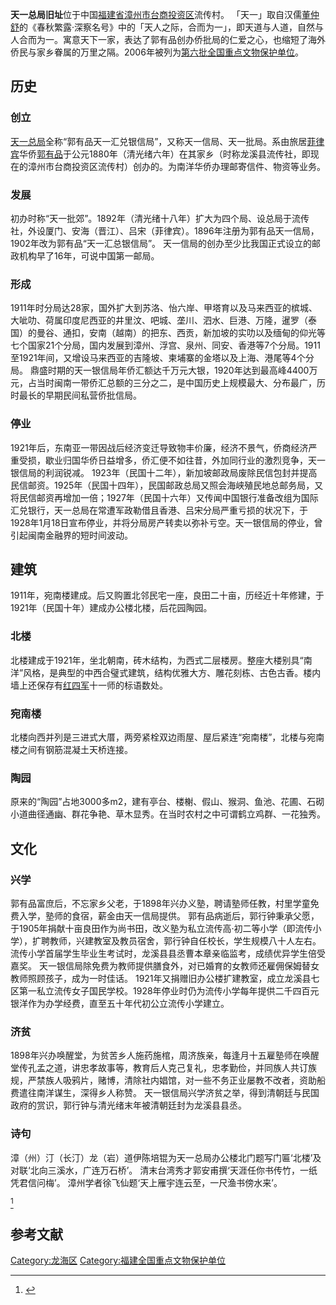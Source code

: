 {{coord|24|29|06|N|117|50|15|E|display=title|scale:10000}}
{{文物保护单位
| 级别 = 全国
| 名称 = 天一总局旧址
| 图片 = 
| 所在 = [[福建省|福建省]][[漳州市|漳州市]][[台商投资区|台商投资区]]
| 分类 = 古建筑
| 时代 = 民国
| 编号 = [[第六批全国重点文物保护单位|第六批]]第965项
| 登录 = 2006年5月25日
}}

'''天一总局旧址'''位于中国[[福建省|福建省]][[漳州市|漳州市]][[台商投资区|台商投资区]]流传村。
「天一」取自汉儒[[董仲舒|董仲舒]]的《春秋繁露·深察名号》中的「天人之际，合而为一」，即天道与人道，自然与人合而为一。寓意天下一家，表达了郭有品创办侨批局的仁爱之心，也缩短了海外侨民与家乡眷属的万里之隔。2006年被列为[[第六批全国重点文物保护单位|第六批全国重点文物保护单位]]。

== 历史 ==
=== 创立 ===
[[天一总局|天一总局]]全称“郭有品天一汇兑银信局”，又称天一信局、天一批局。系由旅居[[菲律宾|菲律宾]]华侨[[郭有品|郭有品]]于公元1880年（清光绪六年）在其家乡（时称龙溪县流传社，即现在的漳州市台商投资区流传村）创办的。为南洋华侨办理邮寄信件、物资等业务。
=== 发展 ===
初办时称“天一批郊”。1892年（清光绪十八年）扩大为四个局、设总局于流传社，外设厦门、安海（晋江）、吕宋（菲律宾）。1896年注册为郭有品天一信局，1902年改为郭有品“天一汇总银信局”。
天一信局的创办至少比我国正式设立的邮政机构早了16年，可说中国第一邮局。
=== 形成 ===
1911年时分局达28家，国外扩大到苏洛、怡六岸、甲塔育以及马来西亚的槟城、大呲叻、荷属印度尼西亚的井里汶、吧城、垄川、泗水、巨港、万隆，暹罗（泰国）的曼谷、通扣，安南（越南）的把东、西贡，新加坡的实叻以及缅甸的仰光等七个国家21个分局，国内发展到漳州、浮宫、泉州、同安、香港等7个分局。1911至1921年间，又增设马来西亚的吉隆坡、柬埔寨的金塔以及上海、港尾等4个分局。
鼎盛时期的天一银信局年侨汇额达千万元大银，1920年达到最高峰4400万元，占当时闽南一带侨汇总额的三分之二，是中国历史上规模最大、分布最广，历时最长的早期民间私营侨批信局。
=== 停业 ===
1921年后，东南亚一带因战后经济变迁导致物丰价廉，经济不景气，侨商经济严重受损，歇业归国华侨日益增多，侨汇便不如往昔，外加同行业的激烈竞争，天一银信局的利润锐减。
1923年（民国十二年），新加坡邮政局废除民信包封并提高民信邮资。1925年（民国十四年），民国邮政总局又照会海峡殖民地总邮务局，又将民信邮资再增加一倍；1927年（民国十六年）又传闻中国银行准备改组为国际汇兑银行，天一总局在常遭军政勒借且香港、吕宋分局严重亏损的状况下，于1928年1月18日宣布停业，并将分局房产转卖以弥补亏空。天一银信局的停业，曾引起闽南金融界的短时间波动。
== 建筑 ==
1911年，宛南楼建成。后又购置北邻民宅一座，良田二十亩，历经近十年修建，于1921年（民国十年）建成办公楼北楼，后花园陶园。
=== 北楼 ===
北楼建成于1921年，坐北朝南，砖木结构，为西式二层楼房。整座大楼别具“南洋”风格，是典型的中西合璧式建筑，结构优雅大方、雕花刻栋、古色古香。楼内墙上还保存有[[红四军|红四军]]十一师的标语数处。
=== 宛南楼 ===
北楼向西并列是三进式大厝，两旁紧栓双边雨屋、屋后紧连“宛南楼”，北楼与宛南楼之间有钢筋混凝土天桥连接。
=== 陶园 ===
原来的“陶园”占地3000多m2，建有亭台、楼榭、假山、猴洞、鱼池、花圃、石砌小道曲径通幽、群花争艳、草木显秀。在当时农村之中可谓鹤立鸡群、一花独秀。
== 文化 ==
=== 兴学 ===
郭有品富庶后，不忘家乡父老，于1898年兴办义塾，聘请塾师任教，村里学童免费入学，塾师的食宿，薪金由天一信局提供。
郭有品病逝后，郭行钟秉承父愿，于1905年捐献十亩良田作为尚书田，改义塾为私立流传高·初二等小学（即流传小学），扩聘教师，兴建教室及教员宿舍，郭行钟自任校长，学生规模八十人左右。流传小学首届学生毕业生考试时，龙溪县县丞曹本章亲临监考，成绩优异学生倍受嘉奖。
天一银信局除免费为教师提供膳食外，对已婚育的女教师还雇佣保姆替女教师照顾孩子，成为一时佳话。
1921年又捐赠旧办公楼扩建教室，成立龙溪县七区第一私立流传女子国民学校。1928年停业时仍为流传小学每年提供二千四百元银洋作为办学经费，直至五十年代初公立流传小学建立。
=== 济贫 ===
1898年兴办唤醒堂，为贫苦乡人施药施棺，周济族亲，每逢月十五雇塾师在唤醒堂传孔孟之道，讲忠孝故事等，教育后人克己复礼，忠孝勤俭，并同族人共订族规，严禁族人吸鸦片，赌博，清除社内娼馆，对一些不务正业屡教不改者，资助船费遣往南洋谋生，深得乡人称赞。
天一银信局兴学济贫之举，得到清朝廷与民国政府的赏识，郭行钟与清光绪末年被清朝廷封为龙溪县县丞。
=== 诗句 ===
漳（州）汀（长汀）龙（岩）道伊陈培锟为天一总局办公楼北门题写门匾‘北楼’及对联‘北向三溪水，广连万石桥’。
清末台湾秀才郭安甫撰‘天涯任你书传竹，一纸凭君信问梅’。
漳州学者徐飞仙题‘天上雁宇连云至，一尺渔书傍水来’。

<ref>{{Cite book |author=国家文物局 编 |title=全国重点文物保护单位（第六批）·第Ⅴ卷 |publisher=文物出版社 |year=2008 |isbn=978-7-5010-2446-9 |pages= }}</ref>

==参考文献==
{{reflist}}

{{福建全国重点文物保护单位}}
{{中国20世纪建筑遗产}}
{{DEFAULTSORT:tian}}
[[Category:龙海区|Category:龙海区]]
[[Category:福建全国重点文物保护单位|Category:福建全国重点文物保护单位]]